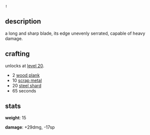 <code><nowiki>!</nowiki></code>

== description ==

a long and sharp blade, its edge unevenly serrated, capable of heavy damage.

== crafting ==

unlocks at [[level 20]].

* 2 [[wood plank]]
* 10 [[scrap metal]]
* 20 [[steel shard]]
* 65 seconds

== stats ==

'''weight''': 15

'''damage''': +29dmg, -17sp